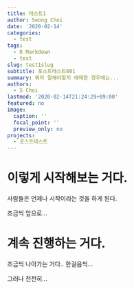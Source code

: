 ```yaml
---
title: 테스트1
author: Seong Choi
date: '2020-02-14'
categories:
  - test
tags:
  - R Markdown
  - test
slug: test1slug
subtitle: 포스트테스트001
summary: 뭐라 말해야할지 애매한 경우에는...
authors:
  - S Choi
lastmod: '2020-02-14T21:24:29+09:00'
featured: no
image:
  caption: ''
  focal_point: ''
  preview_only: no
projects:
  - 포스트테스트
---
```


# 이렇게 시작해보는 거다.

사람들은 언제나 시작이라는 것을 하게 된다.

조금씩 앞으로...


# 계속 진행하는 거다.

조금씩 나아가는 거다.. 한걸음씩...

그러나 천천히...